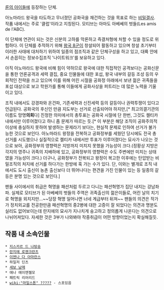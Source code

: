 [[룬의 아이들]]에 등장하는 단체.

아노마라드 왕국을 타도하고 무너졌던 공화국을 재건하는 것을 목표로 하는 [[비밀결사]]. 작품 내에서는 주로 '클럽'이라고 지칭된다. 모티브는 아마도 아베쎄의 벗들(Les amis de l'ABC).

이 단체에 연관이 되는 것은 신분의 고하를 막론하고 즉결처형에 처할 수 있을 정도로 위험하다. 이 단체를 추적하기 위해 [[왕국 8군]]이 창설되어 활동하고 있으며 창설 초기부터 이러한 사태에 대처하기 위하여 일종의 점조직과 같은 단체구성을 하고 있고, 대륙 안에서 손꼽히는 정보수집조직 '나이트워크'를 보유하고 있다.

아직 아노마라드 왕국에 비해 힘이 약하므로 왕국에 대한 직접적인 공격보다는 공화신문을 통한 언론공격과 세력 결집, 중요 인물들에 대한 포섭, 왕국 내부의 갈등 조성 등의 우회적인 전략을 쓰고 있으며 이를 위해 어린 시절을 공화정 아래에서 보낸 젊은 귀족들을 포섭 대상으로 보고 학원가를 통해 이들에게 공화사상을 퍼트리는 데 많은 노력을 기울이고 있다.

조직 내에서도 강경파와 온건파, 기존세력과 신진세력 등의 갈등이나 권력투쟁이 있다고 언급된다. 공화국의 후신인 만큼 지도부는 선거로 선출되어야 하지만,[* 최고의결기관의 이름도 망명'''의회'''다] 진정한 의미에서의 총투표는 공화국 시절에 단 한번, 그것도 켈티카 내에서만 이루어졌다고 하니 좀 문제가 따르는 듯.[* 이 부분은 해당 조직이 공화주의적 이상에 충실하지 못하여 발생하는 문제라기 보다는, 현실적 문제로 인하여 선거가 불가능한 것으로 보인다. 아노마라드 왕정을 전복하고 공화정부를 세웠던 당시에도 전국 총선거를 시도했으나 실질적으로 켈티카 내에서만 투표가 이루어졌다는 묘사가 나오는 것으로 보아, 공화정부의 영향력은 지방까지 미치지 못했을 가능성이 크다.(정황상 지방은 각지의 영주나 귀족의 지배하에 있고, 공화정부의 영향력은 수도 주변에만 미치는 상태였을 가능성이 크다.) 더구나, 공화정부가 전복되고 왕정이 복고한 이후에는 탄압받는 비밀조직의 처지에 선거를 하다가는 한방에 훅 가는 수가 있다. 단, 이와는 별개로 조직 내에서도 도시 출신이 농촌 출신보다 더 뛰어나다는 편견을 가진 인물이 있는 등 일종의 갈등은 분명 있는 것으로 보인다.]

팬들 사이에서의 취급은 혁명을 패션처럼 두르고 다니는 패션혁명가 집단 내지는 강남좌파. 실제로 모티브가 된 아베쎄의 벗들의 주역은 귀족출신의 젊은이들로, 어린 날의 치기로 혁명을 외치지만...~~당장 혁명 일어나면 너네 계급부터 뒤져~~ 팬들의 의견은 작가가 정치외교를 전공한만큼 패션혁명의 중2병에 대한 고증이 잘 되었다는 의견과 명분도 실리도 없어보이는데 란지에의 묘사가 지나치게 숭고하고 정의롭게 나온다는 의견으로 나뉘어져있다. 자세한 것은 3부가 나와봐야 작중취급이 어떤 방향이었는지 확실해질듯.



== 작품 내 소속인물 ==
 * [[지스카르 드 나탕송]]
 * [[란지에 로젠크란츠]]
 * [[이엔나 다 아마란스]]
 * 하일저 딘츠
 * [[세보 남매]]
 * 애나 에이엔젤모
 * 패트릭 리어리드
 * [[wiki:"마일스톤" ?????]] - 스포있음
